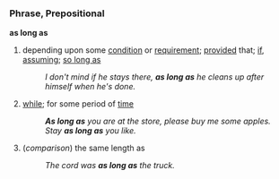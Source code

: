 ===Phrase, Prepositional===
'''as long as'''
#{{idiom}} depending upon some [[condition]] or [[requirement]]; [[provided]] that; [[if]], [[assuming]]; [[so long as]]
#:''I don't mind if he stays there, '''as long as''' he cleans up after himself when he's done.''
#{{idiom}} [[while]]; for some period of [[time]]
#:'''''As long as''' you are at the store, please buy me some apples.''
#:''Stay '''as long as''' you like.''
#(''comparison'') the same length as
#:''The cord was '''as long as''' the truck.''